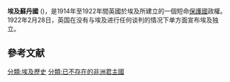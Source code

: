 {{Infobox former country
|native_name            = {{lang|ar|السلطنة المصرية}}<br />''{{transl|ar|as-Salṭanah al-Miṣrīyah}}''
|conventional_long_name = 埃及蘇丹國
|common_name            = 埃及
|continent              = 非洲
|region                 = 中東
|country                = 埃及
|era                    = 第一次世界大戰
|status                 = Protectorate
|empire                 = UK
|government_type        = 君主立憲
<!--- Rise and fall, events, years and dates --->
|year_start             = 1914年
|year_end               = 1922年
|date_start             = 12月19日
|date_end               = 3月15日
|event_end              = 福阿德一世加冕
|event1                 = [[1919年埃及革命|革命]]
|date_event1            = 1919–1922
|event2                 = 獨立
|date_event2            = 1922年2月28日
<!--- Flag navigation: Preceding and succeeding entities p1 to p5 and s1 to s5 --->
|p1                     = 埃及赫迪夫国
|flag_p1                = Flag of Muhammad Ali.svg
|s1                     = 埃及王國
|flag_s1                = Flag of Egypt 1922.svg
|image_flag             = Egypt flag 1882.svg
|flag_alt               = 
|image_coat             = Coat of Arms of the Sultan of Egypt.svg
|coat_alt               =
|image_map              = Egypt in 1923.svg
|image_map_alt          =
|image_map_caption      = '''綠''':埃及蘇丹國<br />'''淺綠''': [[英埃蘇丹|英埃蘇丹]]<br />'''淡綠''': 1919年割讓給[[義屬利比亞|意屬北非]]
|capital                = 開羅
|latd=30 |latm=3 |latNS=N |longd=31 |longm=13 |longEW=E
|national_motto         =
|national_anthem        = Salam Affandina
|common_languages       = [[阿拉伯語|阿拉伯語]] <small>(官方)</small><ref name="Constitution">Article 149 of the [[1923_Constitution_of_Egypt|1923 Constitution]]</ref><br />英語
|religion               = 伊斯蘭遜尼派
|currency               = 埃及鎊
<!--- Titles and names of the first and last leaders and their deputies --->
|leader1                = [[侯赛因·卡米勒|侯赛因·卡米勒]]
|leader2                = [[福阿德一世|福阿德一世]]
|year_leader1           = 1914–1917
|year_leader2           = 1917–1922
|title_leader           = [[埃及現代君主列表|蘇丹]]
|representative1        = [[Henry_McMahon_(diplomat)|Sir Henry McMahon]]
|representative2        = [[Reginald_Wingate|Sir Reginald Wingate]]
|representative3        = [[Edmund_Allenby,_1st_Viscount_Allenby|Lord Allenby]]
|year_representative1   = 1914–1916
|year_representative2   = 1916–1919
|year_representative3   = 1919–1925
|title_representative   = 高級專員
|deputy1                = [[侯赛因·鲁什迪帕夏|侯赛因·鲁什迪帕夏]] (首)
|deputy2                = [[阿德利·亚坎帕夏|阿德利·亚坎帕夏]] (末)
|year_deputy1           = 1914–1919
|year_deputy2           = 1921
<!--- Legislature --->
|legislature            = <!--- Name of legislature --->
|house1                 = <!--- Name of first chamber --->
|type_house1            = <!--- Default: "Upper house"--->
|house2                 = <!--- Name of second chamber --->
|type_house2            = <!--- Default: "Lower house"--->
<!--- Area and population of a given year --->
|stat_year1             = 1917年
|stat_area1             = 3418400
|stat_pop1              = 12751000
|footnotes              = Area and density include inhabited areas only. The total area of Egypt, including deserts, is 994,000 km<sup>2</sup>.<ref>{{cite book |last=Bonné |first=Alfred |title=The Economic Development of the Middle East: An Outline of Planned Reconstruction after the War |url=https://books.google.com/books?id=hMFlGd1kbZQC&pg=PA24 |accessdate=9 July 2010 |series=The International Library of Sociology |year=2003 |origyear=First published 1945 |publisher=Routledge |location=London |isbn=978-0-415-17525-8 |oclc=39915162 |page=24 |archive-date=2020-08-19 |archive-url=https://web.archive.org/web/20200819115118/https://books.google.com/books?id=hMFlGd1kbZQC&pg=PA24 |dead-url=no }}</ref><ref>{{cite web |url=http://hdl.handle.net/10086/14678 |title=Demographic Change in Rural Egypt, 1882–1917: Population of Mudiriya, Markaz and Madina |first=Hirofumi |last=Tanada |date=March 1998 |work=Discussion Paper No. D97–22 |publisher=Institute of Economic Research |location=Hitotsubashi University |accessdate=9 July 2010 |archive-date=2019-12-11 |archive-url=https://web.archive.org/web/20191211091709/http://hdl.handle.net/10086/14678 |dead-url=no }}</ref>
|today = {{flag|埃及}}<br>{{flag|蘇丹}}<br>{{flag|南蘇丹}}
}}
{{埃及歷史}}

'''埃及蘇丹國''' ({{Lang-ar|السلطنة المصرية}})，是1914年至1922年間英國於埃及所建立的一個短命[[保護國|保護國]]政權。1922年2月28日，英国在没有与埃及进行任何谈判的情况下单方面宣布埃及独立。

==參考文献==
{{reflist}}

[[分類:埃及歷史|分類:埃及歷史]]
[[分類:已不存在的非洲君主國|分類:已不存在的非洲君主國]]